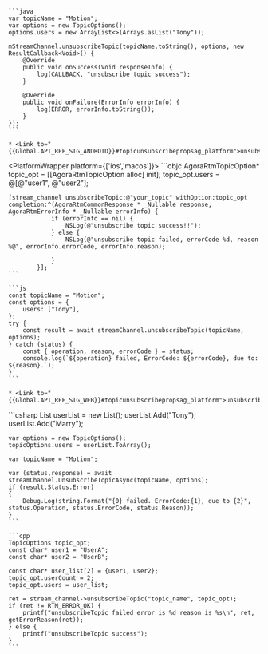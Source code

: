 <PlatformWrapper platform='android'>

    ```java
    var topicName = "Motion";
    var options = new TopicOptions();
    options.users = new ArrayList<>(Arrays.asList("Tony"));

    mStreamChannel.unsubscribeTopic(topicName.toString(), options, new ResultCallback<Void>() {
        @Override
        public void onSuccess(Void responseInfo) {
            log(CALLBACK, "unsubscribe topic success");
        }

        @Override
        public void onFailure(ErrorInfo errorInfo) {
            log(ERROR, errorInfo.toString());
        }
    });
    ```

    * <Link to="{{Global.API_REF_SIG_ANDROID}}#topicunsubscribepropsag_platform">unsubscribeTopic</Link>

</PlatformWrapper>

<PlatformWrapper platform={['ios','macos']}>
    ```objc
    AgoraRtmTopicOption* topic_opt = [[AgoraRtmTopicOption alloc] init];
    topic_opt.users = @[@"user1", @"user2"];

    [stream_channel unsubscribeTopic:@"your_topic" withOption:topic_opt completion:^(AgoraRtmCommonResponse * _Nullable response, AgoraRtmErrorInfo * _Nullable errorInfo) {
                if (errorInfo == nil) {
                    NSLog(@"unsubscribe topic success!!");
                } else {
                    NSLog(@"unsubscribe topic failed, errorCode %d, reason %@", errorInfo.errorCode, errorInfo.reason);

                }
            }];
    ```

</PlatformWrapper>

<PlatformWrapper platform = 'web'>

    ```js
    const topicName = "Motion";
    const options = {
        users: ["Tony"],
    };
    try {
        const result = await streamChannel.unsubscribeTopic(topicName, options);
    } catch (status) {
        const { operation, reason, errorCode } = status;
        console.log(`${operation} failed, ErrorCode: ${errorCode}, due to: ${reason}.`);
    }
    ```

    * <Link to="{{Global.API_REF_SIG_WEB}}#topicunsubscribepropsag_platform">unsubscribeTopic</Link>
</PlatformWrapper>
<PlatformWrapper platform='unity'>
    ```csharp
    List<string> userList = new List<string>();
    userList.Add("Tony");
    userList.Add("Marry");

    var options = new TopicOptions();
    topicOptions.users = userList.ToArray();

    var topicName = "Motion";

    var (status,response) = await streamChannel.UnsubscribeTopicAsync(topicName, options);
    if (result.Status.Error)
    {
        Debug.Log(string.Format("{0} failed. ErrorCode:{1}, due to {2}", status.Operation, status.ErrorCode, status.Reason));
    }
    ```

</PlatformWrapper>
<PlatformWrapper platform='linux-cpp'>

    ```cpp
    TopicOptions topic_opt;
    const char* user1 = "UserA";
    const char* user2 = "UserB";

    const char* user_list[2] = {user1, user2};
    topic_opt.userCount = 2;
    topic_opt.users = user_list;

    ret = stream_channel->unsubscribeTopic("topic_name", topic_opt);
    if (ret != RTM_ERROR_OK) {
        printf("unsubscribeTopic failed error is %d reason is %s\n", ret, getErrorReason(ret));
    } else {
        printf("unsubscribeTopic success");
    }
    ```

</PlatformWrapper>